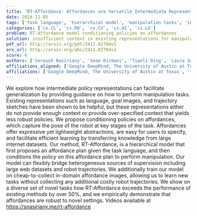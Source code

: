 ```yaml
---
title: 'RT-Affordance: Affordances are Versatile Intermediate Representations for Robot Manipulation'
date: 2024-11-05
tags: ['task language', 'hierarchical model', 'manipulation tasks', 'intermediate policy representations', 'affordance images', 'affordances', 'robot manipulation', 'supervision sources', 'knowledge transfer']
categories: ['cs.CL', 'cs.RO', 'cs.CV', 'cs.AI', 'cs.LG']
problem: RT-Affordance model conditioning policies on affordances
solution: insufficient context in existing representations for manipulation tasks
pdf_url: http://arxiv.org/pdf/2411.02704v1
arx_url: http://arxiv.org/abs/2411.02704v1
score: 6
authors: ['Soroush Nasiriany', 'Sean Kirmani', 'Tianli Ding', 'Laura Smith', 'Yuke Zhu', 'Danny Driess', 'Dorsa Sadigh', 'Ted Xiao']
affiliations_aligned: ['Google DeepMind, The University of Austin at Texas', 'Google DeepMind, The University of Austin at Texas', 'Google DeepMind, The University of Austin at Texas', 'Google DeepMind, The University of Austin at Texas', 'The University of Austin at Texas', 'Google DeepMind, The University of Austin at Texas', 'Google DeepMind, The University of Austin at Texas', 'Google DeepMind, The University of Austin at Texas']
affiliations: ['Google DeepMind, The University of Austin at Texas', 'The University of Austin at Texas']
---
```



We explore how intermediate policy representations can facilitate generalization by providing guidance on how to perform manipulation tasks. Existing representations such as language, goal images, and trajectory sketches have been shown to be helpful, but these representations either do not provide enough context or provide over-specified context that yields less robust policies. We propose conditioning policies on affordances, which capture the pose of the robot at key stages of the task. Affordances offer expressive yet lightweight abstractions, are easy for users to specify, and facilitate efficient learning by transferring knowledge from large internet datasets. Our method, RT-Affordance, is a hierarchical model that first proposes an affordance plan given the task language, and then conditions the policy on this affordance plan to perform manipulation. Our model can flexibly bridge heterogeneous sources of supervision including large web datasets and robot trajectories. We additionally train our model on cheap-to-collect in-domain affordance images, allowing us to learn new tasks without collecting any additional costly robot trajectories. We show on a diverse set of novel tasks how RT-Affordance exceeds the performance of existing methods by over 50%, and we empirically demonstrate that affordances are robust to novel settings. Videos available at https://snasiriany.me/rt-affordance
